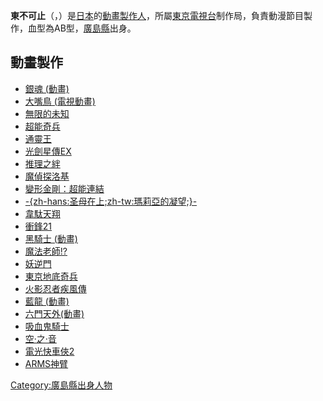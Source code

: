 {{BLP unsourced|time=2011-05-23T01:02:22+00:00}}
{{japanese|japanese=東 不可止|kana=あずま ふかし|romaji=Azuma Fukashi}}
'''東不可止'''（{{lang-ja|あずま ふかし}}，{{bd|1966年|3月5日|catIdx=Fukashi, Azuma}}）是[[日本|日本]]的[[動畫製作人|動畫製作人]]，所屬[[東京電視台|東京電視台]]制作局，負責動漫節目製作，血型為AB型，[[廣島縣|廣島縣]]出身。

== 動畫製作 ==
* [[銀魂_(動畫)|銀魂 (動畫)]]
* [[大嘴鳥_(電視動畫)|大嘴鳥 (電視動畫)]]
* [[無限的未知|無限的未知]]
* [[超能奇兵|超能奇兵]]
* [[通靈王|通靈王]]
* [[光劍星傳EX|光劍星傳EX]]
* [[推理之絆|推理之絆]]
* [[魔偵探洛基|魔偵探洛基]]
* [[變形金剛：超能連結|變形金剛：超能連結]]
* [[瑪莉亞的凝望|-{zh-hans:圣母在上;zh-tw:瑪莉亞的凝望;}-]]
* [[韋駄天翔|韋駄天翔]]
* [[衝鋒21|衝鋒21]]
* [[黑騎士_(動畫)|黑騎士 (動畫)]]
* [[魔法老師_(動畫)|魔法老師!?]]
* [[妖逆門|妖逆門]]
* [[東京地底奇兵|東京地底奇兵]]
* [[火影忍者疾風傳|火影忍者疾風傳]]
* [[藍龍_(動畫)|藍龍 (動畫)]]
* [[六門天外(動畫)|六門天外(動畫)]]
* [[吸血鬼騎士|吸血鬼騎士]]
* [[空·之·音|空·之·音]]
* [[電光快車俠2|電光快車俠2]]
* [[ARMS神臂|ARMS神臂]]

[[Category:廣島縣出身人物|Category:廣島縣出身人物]]